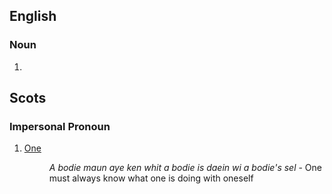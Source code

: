 ==English==

===Noun===
{{en-noun}}

# {{obsolete spelling of|[[body]]}}

==Scots==

===Impersonal Pronoun===
{{infl|sco|pronoun}}

# [[one#Pronoun|One]]
#:''A bodie maun aye ken whit a bodie is daein wi a bodie's sel'' - One must always know what one is doing with oneself